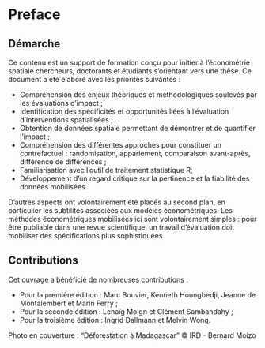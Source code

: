 # Preface {.unnumbered}

## Démarche

Ce contenu est un support de formation conçu pour initier à l'économétrie spatiale chercheurs, doctorants et étudiants s'orientant vers une thèse. Ce document a été élaboré avec les priorités suivantes :

-   Compréhension des enjeux théoriques et méthodologiques soulevés par les évaluations d'impact ;
-   Identification des spécificités et opportunités liées à l'évaluation d'interventions spatialisées ;
-   Obtention de données spatiale permettant de démontrer et de quantifier l'impact ;
-   Compréhension des différentes approches pour constituer un contrefactuel : randomisation, appariement, comparaison avant-après, différence de différences ;
-   Familiarisation avec l'outil de traitement statistique R;
-   Développement d'un regard critique sur la pertinence et la fiabilité des données mobilisées.

D'autres aspects ont volontairement été placés au second plan, en particulier les subtilités associées aux modèles économétriques. Les méthodes économétriques mobilisées ici sont volontairement simples : pour être publiable dans une revue scientifique, un travail d'évaluation doit mobiliser des spécifications plus sophistiquées.

## Contributions

Cet ouvrage a bénéficié de nombreuses contributions :

- Pour la première édition : Marc Bouvier, Kenneth Houngbedji, Jeanne de Montalembert et Marin Ferry ;
- Pour la seconde édition : Lenaïg Moign et Clément Sambandahy ;
- Pour la troisième édition : Ingrid Dallmann et Melvin Wong.

Photo en couverture : "Déforestation à Madagascar" © IRD - Bernard Moizo